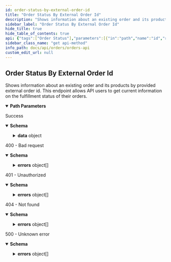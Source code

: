 ```yaml
---
id: order-status-by-external-order-id
title: "Order Status By External Order Id"
description: "Shows information about an existing order and its products by provided external order id. This endpoint"
sidebar_label: "Order Status By External Order Id"
hide_title: true
hide_table_of_contents: true
api: {"tags":["Order Status"],"parameters":[{"in":"path","name":"id","required":true,"description":"ID of the order provided to Bonsai by the party who placed the order - should be unique per order if passed.","example":"51cf91c1-da4a-42c4-81d3-3ec3e3268655","schema":{"type":"string"}}],"responses":{"200":{"description":"Success","content":{"application/json":{"schema":{"properties":{"data":{"type":"object","required":["id","fulfillmentStatus","customer"],"properties":{"id":{"type":"string","description":"Public ID of the order.","example":"cldbvy7gt0006hpzo9nyw72ks"},"externalId":{"type":"string","description":"ID of the order provided to Bonsai by the party who placed the order - should be unique per order if passed.","example":"51cf91c1-da4a-42c4-81d3-3ec3e3268655"},"fulfillmentStatus":{"type":"string","enum":["pending","fulfilled","Partially Fulfilled","cancelled","sent to merchant","failed (merchant)","failed (unknown)","failed (payment)","cancelled (payment)","failed (payment validation)","payment successful","failed (inventory)","failed (inventory - related)"],"description":"Fulfillment status of the order","example":"fulfilled"},"products":{"type":"array","items":{"type":"object","required":["id","variantId","quantity","merchantOrderId","fulfillmentStatus","paymentStatus"],"properties":{"id":{"type":"string","description":"Product ID.","example":"clad6pg5z00eu012gfz7hfm92"},"variantId":{"type":"string","description":"The ID of the product variant.","example":"M00679529706740"},"quantity":{"type":"number","format":"float","minimum":1,"description":"Quantity of the product variant.","example":1},"merchantOrderId":{"type":"string","nullable":true,"description":"The merchant order ID. External to Bonsai. Empty if the order has not yet been placed on external merchant system.","example":"T8745295"},"fulfillmentStatus":{"type":"string","enum":["pending","fulfilled","Partially Fulfilled","cancelled","sent to merchant","failed (merchant)","failed (unknown)","failed (payment)","cancelled (payment)","failed (payment validation)","payment successful","failed (inventory)","failed (inventory - related)"],"description":"Fulfillment status of the individual product variant in the order.","example":"fulfilled"},"paymentStatus":{"type":"string","enum":["unpaid","paid","refunded","partially refunded"],"description":"Payment status for the related order.","example":"paid"}}}},"shippingTracking":{"type":"array","items":{"type":"object","required":["carrier","trackingNumber","trackingUrl"],"properties":{"carrier":{"type":"string","description":"The name of the shipping carrier.","example":"USPS"},"trackingNumber":{"type":"string","description":"The tracking number for the shipment.","example":"9400100000000000069420"},"trackingUrl":{"type":"string","description":"The URL to track the shipment.","example":"https://tools.usps.com/go/TrackConfirmAction_input?qtc_tLabels1=9400100000000000069420"},"products":{"type":"array","items":{"type":"object","required":["id","variantId","quantity"],"properties":{"id":{"type":"string","description":"Product ID.","example":"clad6pg5z00eu012gfz7hfm92"},"variantId":{"type":"string","description":"The ID of the product variant.","example":"M00679529706740"},"quantity":{"type":"number","format":"float","minimum":1,"description":"Quantity of the product variant.","example":1}}}}}}},"customer":{"type":"object","required":["email"],"properties":{"email":{"type":"string","format":"email","description":"Customer email","example":"qa@shopbonsai.ca"},"firstName":{"type":"string","description":"Customer's first name"},"lastName":{"type":"string","description":"Customer's last name"}}}}}},"type":"object"}}}},"400":{"description":"400 - Bad request","content":{"application/json":{"schema":{"type":"object","properties":{"errors":{"type":"array","items":{"type":"object","required":["status","detail","title"],"properties":{"status":{"type":"number","format":"float","example":500},"detail":{"type":"string","nullable":true,"example":"Fatal issue"},"title":{"type":"string","example":"Unknown error"}},"example":{"status":400,"detail":"","title":"Bad input request"}}}},"description":"Provided input is invalid"}}}},"401":{"description":"401 - Unauthorized","content":{"application/json":{"schema":{"type":"object","properties":{"errors":{"type":"array","items":{"type":"object","required":["id","status","code","title","detail"],"properties":{"id":{"type":"string","description":"Unique identifier for error. Can be used for tracing across services.","example":"123e4567-e89b-12d3-a456-426655440000"},"status":{"type":"number","format":"float","description":"HTTP status code.","example":401},"code":{"type":"string","description":"Unique code for specific error.","example":"AUTHENTICATION_FAILED"},"title":{"type":"string","description":"Short description what the error entails.","example":"Authentication failed"},"detail":{"type":"object","properties":{"authentication_expected":{"type":"string","example":"Authorization header"}},"description":"Useful details related to the error"}}}}}}}}},"404":{"description":"404 - Not found","content":{"application/json":{"schema":{"type":"object","properties":{"errors":{"type":"array","items":{"type":"object","required":["id","status","code","title","detail"],"properties":{"id":{"type":"string","description":"Unique identifier for error. Can be used for tracing across services.","example":"123e4567-e89b-12d3-a456-426655440000"},"status":{"type":"number","format":"float","description":"HTTP status code.","example":404},"code":{"type":"string","description":"Unique code for specific error.","example":"CUSTOMER_ORDER_NOT_FOUND"},"title":{"type":"string","description":"Short description what the error entails.","example":"Customer order has not been found"},"detail":{"type":"object","properties":{"customer_order_id":{"type":"string","example":"cldbvy7gt0006hpzo9nyw72ks"}},"description":"Useful details related to the error"}}}}}}}}},"5XX":{"description":"500 - Unknown error","content":{"application/json":{"schema":{"type":"object","properties":{"errors":{"type":"array","items":{"type":"object","required":["status","detail","title"],"properties":{"status":{"type":"number","format":"float","example":500},"detail":{"type":"string","nullable":true,"example":"Fatal issue"},"title":{"type":"string","example":"Unknown error"}},"example":{"status":500,"detail":"","title":"Unknown error"}}}},"description":"Unknown error"}}}}},"description":"Shows information about an existing order and its products by provided external order id. This endpoint\n        allows API users to get current information on the fulfillment status of their orders.","security":[{"AuthorizationHeader":[]}],"method":"get","path":"/v2/external-order-id/{id}","servers":[{"url":"https://api.shopbonsai.ca/orders"}],"securitySchemes":{"APIKeyHeader":{"type":"apiKey","name":"API-Key","in":"header"},"AuthorizationHeader":{"type":"apiKey","name":"Authorization","in":"header"}},"info":{"title":"Orders API","description":"\n  APIs used for interacting with orders.\n\n  There are a few types of integration with the Bonsai Order API depending on who owns the payments.\n\n  ## Bonsai owns the payment\n\n  ### Native Checkout experience\n\n  If during the checkout process, the customer is redirected to Bonsai's checkout page to complete payment and order processing.\n\n  ### API integrated checkout experience\n\n  If you are hosting your own checkout experience and leveraging our endpoints to collect payment and complete order processing.\n  Please contact our team to provide you with all you need to get started.\n\n  ## Account owns the payment\n\n  If you are owning payment. Orders will need to be submitted with the payment method `external payment`.\n  Once the order is submitted, our team will handle fulfillment and Bonsai will invoice you for the order amount based on our agreement.\n  ","version":"7.1.15","contact":{"email":"developers@shopbonsai.ca"}},"postman":{"name":"Order Status By External Order Id","description":{"content":"Shows information about an existing order and its products by provided external order id. This endpoint\n        allows API users to get current information on the fulfillment status of their orders.","type":"text/plain"},"url":{"path":["v2","external-order-id",":id"],"host":["{{baseUrl}}"],"query":[],"variable":[{"disabled":false,"description":{"content":"(Required) ID of the order provided to Bonsai by the party who placed the order - should be unique per order if passed.","type":"text/plain"},"type":"any","value":"","key":"id"}]},"header":[{"key":"Accept","value":"application/json"}],"method":"GET","auth":{"type":"apikey","apikey":[{"type":"any","value":"Authorization","key":"key"},{"type":"any","value":"<API Key>","key":"value"},{"type":"any","value":"header","key":"in"}]}}}
sidebar_class_name: "get api-method"
info_path: docs/api/orders/orders-api
custom_edit_url: null
---
```



## Order Status By External Order Id



Shows information about an existing order and its products by provided external order id. This endpoint
        allows API users to get current information on the fulfillment status of their orders.

<details style={{"marginBottom":"1rem"}} data-collapsed={false} open={true}><summary style={{}}><strong>Path Parameters</strong></summary><div><ul><ParamsItem className={"paramsItem"} param={{"in":"path","name":"id","required":true,"description":"ID of the order provided to Bonsai by the party who placed the order - should be unique per order if passed.","example":"51cf91c1-da4a-42c4-81d3-3ec3e3268655","schema":{"type":"string"}}}></ParamsItem></ul></div></details><div><ApiTabs><TabItem label={"200"} value={"200"}><div>

Success

</div><div><MimeTabs schemaType={"response"}><TabItem label={"application/json"} value={"application/json"}><SchemaTabs><TabItem label={"Schema"} value={"Schema"}><details style={{}} data-collapsed={false} open={true}><summary style={{"textAlign":"left"}}><strong>Schema</strong></summary><div style={{"textAlign":"left","marginLeft":"1rem"}}></div><ul style={{"marginLeft":"1rem"}}><SchemaItem collapsible={true} className={"schemaItem"}><details style={{}}><summary style={{}}><strong>data</strong><span style={{"opacity":"0.6"}}> object</span></summary><div style={{"marginLeft":"1rem"}}><SchemaItem collapsible={false} name={"id"} required={false} deprecated={undefined} schemaDescription={"Public ID of the order."} schemaName={"string"} qualifierMessage={undefined} defaultValue={undefined}></SchemaItem><SchemaItem collapsible={false} name={"externalId"} required={false} deprecated={undefined} schemaDescription={"ID of the order provided to Bonsai by the party who placed the order - should be unique per order if passed."} schemaName={"string"} qualifierMessage={undefined} defaultValue={undefined}></SchemaItem><SchemaItem collapsible={false} name={"fulfillmentStatus"} required={false} deprecated={undefined} schemaDescription={"Fulfillment status of the order"} schemaName={"string"} qualifierMessage={"**Possible values:** [`pending`, `fulfilled`, `Partially Fulfilled`, `cancelled`, `sent to merchant`, `failed (merchant)`, `failed (unknown)`, `failed (payment)`, `cancelled (payment)`, `failed (payment validation)`, `payment successful`, `failed (inventory)`, `failed (inventory - related)`]"} defaultValue={undefined}></SchemaItem><SchemaItem collapsible={true} className={"schemaItem"}><details style={{}}><summary style={{}}><strong>products</strong><span style={{"opacity":"0.6"}}> object[]</span></summary><div style={{"marginLeft":"1rem"}}><SchemaItem collapsible={false} name={"id"} required={false} deprecated={undefined} schemaDescription={"Product ID."} schemaName={"string"} qualifierMessage={undefined} defaultValue={undefined}></SchemaItem><SchemaItem collapsible={false} name={"variantId"} required={false} deprecated={undefined} schemaDescription={"The ID of the product variant."} schemaName={"string"} qualifierMessage={undefined} defaultValue={undefined}></SchemaItem><SchemaItem collapsible={false} name={"quantity"} required={false} deprecated={undefined} schemaDescription={"Quantity of the product variant."} schemaName={"float"} qualifierMessage={"**Possible values:** `>= 1`"} defaultValue={undefined}></SchemaItem><SchemaItem collapsible={false} name={"merchantOrderId"} required={false} deprecated={undefined} schemaDescription={"The merchant order ID. External to Bonsai. Empty if the order has not yet been placed on external merchant system."} schemaName={"string"} qualifierMessage={undefined} defaultValue={undefined}></SchemaItem><SchemaItem collapsible={false} name={"fulfillmentStatus"} required={false} deprecated={undefined} schemaDescription={"Fulfillment status of the individual product variant in the order."} schemaName={"string"} qualifierMessage={"**Possible values:** [`pending`, `fulfilled`, `Partially Fulfilled`, `cancelled`, `sent to merchant`, `failed (merchant)`, `failed (unknown)`, `failed (payment)`, `cancelled (payment)`, `failed (payment validation)`, `payment successful`, `failed (inventory)`, `failed (inventory - related)`]"} defaultValue={undefined}></SchemaItem><SchemaItem collapsible={false} name={"paymentStatus"} required={false} deprecated={undefined} schemaDescription={"Payment status for the related order."} schemaName={"string"} qualifierMessage={"**Possible values:** [`unpaid`, `paid`, `refunded`, `partially refunded`]"} defaultValue={undefined}></SchemaItem></div></details></SchemaItem><SchemaItem collapsible={true} className={"schemaItem"}><details style={{}}><summary style={{}}><strong>shippingTracking</strong><span style={{"opacity":"0.6"}}> object[]</span></summary><div style={{"marginLeft":"1rem"}}><SchemaItem collapsible={false} name={"carrier"} required={false} deprecated={undefined} schemaDescription={"The name of the shipping carrier."} schemaName={"string"} qualifierMessage={undefined} defaultValue={undefined}></SchemaItem><SchemaItem collapsible={false} name={"trackingNumber"} required={false} deprecated={undefined} schemaDescription={"The tracking number for the shipment."} schemaName={"string"} qualifierMessage={undefined} defaultValue={undefined}></SchemaItem><SchemaItem collapsible={false} name={"trackingUrl"} required={false} deprecated={undefined} schemaDescription={"The URL to track the shipment."} schemaName={"string"} qualifierMessage={undefined} defaultValue={undefined}></SchemaItem><SchemaItem collapsible={true} className={"schemaItem"}><details style={{}}><summary style={{}}><strong>products</strong><span style={{"opacity":"0.6"}}> object[]</span></summary><div style={{"marginLeft":"1rem"}}><SchemaItem collapsible={false} name={"id"} required={false} deprecated={undefined} schemaDescription={"Product ID."} schemaName={"string"} qualifierMessage={undefined} defaultValue={undefined}></SchemaItem><SchemaItem collapsible={false} name={"variantId"} required={false} deprecated={undefined} schemaDescription={"The ID of the product variant."} schemaName={"string"} qualifierMessage={undefined} defaultValue={undefined}></SchemaItem><SchemaItem collapsible={false} name={"quantity"} required={false} deprecated={undefined} schemaDescription={"Quantity of the product variant."} schemaName={"float"} qualifierMessage={"**Possible values:** `>= 1`"} defaultValue={undefined}></SchemaItem></div></details></SchemaItem></div></details></SchemaItem><SchemaItem collapsible={true} className={"schemaItem"}><details style={{}}><summary style={{}}><strong>customer</strong><span style={{"opacity":"0.6"}}> object</span></summary><div style={{"marginLeft":"1rem"}}><SchemaItem collapsible={false} name={"email"} required={false} deprecated={undefined} schemaDescription={"Customer email"} schemaName={"email"} qualifierMessage={undefined} defaultValue={undefined}></SchemaItem><SchemaItem collapsible={false} name={"firstName"} required={false} deprecated={undefined} schemaDescription={"Customer's first name"} schemaName={"string"} qualifierMessage={undefined} defaultValue={undefined}></SchemaItem><SchemaItem collapsible={false} name={"lastName"} required={false} deprecated={undefined} schemaDescription={"Customer's last name"} schemaName={"string"} qualifierMessage={undefined} defaultValue={undefined}></SchemaItem></div></details></SchemaItem></div></details></SchemaItem></ul></details></TabItem><TabItem label={"Example (from schema)"} value={"Example (from schema)"}><ResponseSamples responseExample={"{\n  \"data\": {\n    \"id\": \"cldbvy7gt0006hpzo9nyw72ks\",\n    \"externalId\": \"51cf91c1-da4a-42c4-81d3-3ec3e3268655\",\n    \"fulfillmentStatus\": \"fulfilled\",\n    \"products\": [\n      {\n        \"id\": \"clad6pg5z00eu012gfz7hfm92\",\n        \"variantId\": \"M00679529706740\",\n        \"quantity\": 1,\n        \"merchantOrderId\": \"T8745295\",\n        \"fulfillmentStatus\": \"fulfilled\",\n        \"paymentStatus\": \"paid\"\n      }\n    ],\n    \"shippingTracking\": [\n      {\n        \"carrier\": \"USPS\",\n        \"trackingNumber\": \"9400100000000000069420\",\n        \"trackingUrl\": \"https://tools.usps.com/go/TrackConfirmAction_input?qtc_tLabels1=9400100000000000069420\",\n        \"products\": [\n          {\n            \"id\": \"clad6pg5z00eu012gfz7hfm92\",\n            \"variantId\": \"M00679529706740\",\n            \"quantity\": 1\n          }\n        ]\n      }\n    ],\n    \"customer\": {\n      \"email\": \"qa@shopbonsai.ca\",\n      \"firstName\": \"string\",\n      \"lastName\": \"string\"\n    }\n  }\n}"} language={"json"}></ResponseSamples></TabItem></SchemaTabs></TabItem></MimeTabs></div></TabItem><TabItem label={"400"} value={"400"}><div>

400 - Bad request

</div><div><MimeTabs schemaType={"response"}><TabItem label={"application/json"} value={"application/json"}><SchemaTabs><TabItem label={"Schema"} value={"Schema"}><details style={{}} data-collapsed={false} open={true}><summary style={{"textAlign":"left"}}><strong>Schema</strong></summary><div style={{"textAlign":"left","marginLeft":"1rem"}}></div><ul style={{"marginLeft":"1rem"}}><SchemaItem collapsible={true} className={"schemaItem"}><details style={{}}><summary style={{}}><strong>errors</strong><span style={{"opacity":"0.6"}}> object[]</span></summary><div style={{"marginLeft":"1rem"}}><SchemaItem collapsible={false} name={"status"} required={false} deprecated={undefined} schemaDescription={undefined} schemaName={"float"} qualifierMessage={undefined} defaultValue={undefined}></SchemaItem><SchemaItem collapsible={false} name={"detail"} required={false} deprecated={undefined} schemaDescription={undefined} schemaName={"string"} qualifierMessage={undefined} defaultValue={undefined}></SchemaItem><SchemaItem collapsible={false} name={"title"} required={false} deprecated={undefined} schemaDescription={undefined} schemaName={"string"} qualifierMessage={undefined} defaultValue={undefined}></SchemaItem></div></details></SchemaItem></ul></details></TabItem><TabItem label={"Example (from schema)"} value={"Example (from schema)"}><ResponseSamples responseExample={"{\n  \"errors\": [\n    {\n      \"status\": 400,\n      \"detail\": \"\",\n      \"title\": \"Bad input request\"\n    }\n  ]\n}"} language={"json"}></ResponseSamples></TabItem></SchemaTabs></TabItem></MimeTabs></div></TabItem><TabItem label={"401"} value={"401"}><div>

401 - Unauthorized

</div><div><MimeTabs schemaType={"response"}><TabItem label={"application/json"} value={"application/json"}><SchemaTabs><TabItem label={"Schema"} value={"Schema"}><details style={{}} data-collapsed={false} open={true}><summary style={{"textAlign":"left"}}><strong>Schema</strong></summary><div style={{"textAlign":"left","marginLeft":"1rem"}}></div><ul style={{"marginLeft":"1rem"}}><SchemaItem collapsible={true} className={"schemaItem"}><details style={{}}><summary style={{}}><strong>errors</strong><span style={{"opacity":"0.6"}}> object[]</span></summary><div style={{"marginLeft":"1rem"}}><SchemaItem collapsible={false} name={"id"} required={false} deprecated={undefined} schemaDescription={"Unique identifier for error. Can be used for tracing across services."} schemaName={"string"} qualifierMessage={undefined} defaultValue={undefined}></SchemaItem><SchemaItem collapsible={false} name={"status"} required={false} deprecated={undefined} schemaDescription={"HTTP status code."} schemaName={"float"} qualifierMessage={undefined} defaultValue={undefined}></SchemaItem><SchemaItem collapsible={false} name={"code"} required={false} deprecated={undefined} schemaDescription={"Unique code for specific error."} schemaName={"string"} qualifierMessage={undefined} defaultValue={undefined}></SchemaItem><SchemaItem collapsible={false} name={"title"} required={false} deprecated={undefined} schemaDescription={"Short description what the error entails."} schemaName={"string"} qualifierMessage={undefined} defaultValue={undefined}></SchemaItem><SchemaItem collapsible={true} className={"schemaItem"}><details style={{}}><summary style={{}}><strong>detail</strong><span style={{"opacity":"0.6"}}> object</span></summary><div style={{"marginLeft":"1rem"}}><div style={{"marginTop":".5rem","marginBottom":".5rem"}}>

Useful details related to the error

</div><SchemaItem collapsible={false} name={"authentication_expected"} required={false} deprecated={undefined} schemaDescription={undefined} schemaName={"string"} qualifierMessage={undefined} defaultValue={undefined}></SchemaItem></div></details></SchemaItem></div></details></SchemaItem></ul></details></TabItem><TabItem label={"Example (from schema)"} value={"Example (from schema)"}><ResponseSamples responseExample={"{\n  \"errors\": [\n    {\n      \"id\": \"123e4567-e89b-12d3-a456-426655440000\",\n      \"status\": 401,\n      \"code\": \"AUTHENTICATION_FAILED\",\n      \"title\": \"Authentication failed\",\n      \"detail\": {\n        \"authentication_expected\": \"Authorization header\"\n      }\n    }\n  ]\n}"} language={"json"}></ResponseSamples></TabItem></SchemaTabs></TabItem></MimeTabs></div></TabItem><TabItem label={"404"} value={"404"}><div>

404 - Not found

</div><div><MimeTabs schemaType={"response"}><TabItem label={"application/json"} value={"application/json"}><SchemaTabs><TabItem label={"Schema"} value={"Schema"}><details style={{}} data-collapsed={false} open={true}><summary style={{"textAlign":"left"}}><strong>Schema</strong></summary><div style={{"textAlign":"left","marginLeft":"1rem"}}></div><ul style={{"marginLeft":"1rem"}}><SchemaItem collapsible={true} className={"schemaItem"}><details style={{}}><summary style={{}}><strong>errors</strong><span style={{"opacity":"0.6"}}> object[]</span></summary><div style={{"marginLeft":"1rem"}}><SchemaItem collapsible={false} name={"id"} required={false} deprecated={undefined} schemaDescription={"Unique identifier for error. Can be used for tracing across services."} schemaName={"string"} qualifierMessage={undefined} defaultValue={undefined}></SchemaItem><SchemaItem collapsible={false} name={"status"} required={false} deprecated={undefined} schemaDescription={"HTTP status code."} schemaName={"float"} qualifierMessage={undefined} defaultValue={undefined}></SchemaItem><SchemaItem collapsible={false} name={"code"} required={false} deprecated={undefined} schemaDescription={"Unique code for specific error."} schemaName={"string"} qualifierMessage={undefined} defaultValue={undefined}></SchemaItem><SchemaItem collapsible={false} name={"title"} required={false} deprecated={undefined} schemaDescription={"Short description what the error entails."} schemaName={"string"} qualifierMessage={undefined} defaultValue={undefined}></SchemaItem><SchemaItem collapsible={true} className={"schemaItem"}><details style={{}}><summary style={{}}><strong>detail</strong><span style={{"opacity":"0.6"}}> object</span></summary><div style={{"marginLeft":"1rem"}}><div style={{"marginTop":".5rem","marginBottom":".5rem"}}>

Useful details related to the error

</div><SchemaItem collapsible={false} name={"customer_order_id"} required={false} deprecated={undefined} schemaDescription={undefined} schemaName={"string"} qualifierMessage={undefined} defaultValue={undefined}></SchemaItem></div></details></SchemaItem></div></details></SchemaItem></ul></details></TabItem><TabItem label={"Example (from schema)"} value={"Example (from schema)"}><ResponseSamples responseExample={"{\n  \"errors\": [\n    {\n      \"id\": \"123e4567-e89b-12d3-a456-426655440000\",\n      \"status\": 404,\n      \"code\": \"CUSTOMER_ORDER_NOT_FOUND\",\n      \"title\": \"Customer order has not been found\",\n      \"detail\": {\n        \"customer_order_id\": \"cldbvy7gt0006hpzo9nyw72ks\"\n      }\n    }\n  ]\n}"} language={"json"}></ResponseSamples></TabItem></SchemaTabs></TabItem></MimeTabs></div></TabItem><TabItem label={"5XX"} value={"5XX"}><div>

500 - Unknown error

</div><div><MimeTabs schemaType={"response"}><TabItem label={"application/json"} value={"application/json"}><SchemaTabs><TabItem label={"Schema"} value={"Schema"}><details style={{}} data-collapsed={false} open={true}><summary style={{"textAlign":"left"}}><strong>Schema</strong></summary><div style={{"textAlign":"left","marginLeft":"1rem"}}></div><ul style={{"marginLeft":"1rem"}}><SchemaItem collapsible={true} className={"schemaItem"}><details style={{}}><summary style={{}}><strong>errors</strong><span style={{"opacity":"0.6"}}> object[]</span></summary><div style={{"marginLeft":"1rem"}}><SchemaItem collapsible={false} name={"status"} required={false} deprecated={undefined} schemaDescription={undefined} schemaName={"float"} qualifierMessage={undefined} defaultValue={undefined}></SchemaItem><SchemaItem collapsible={false} name={"detail"} required={false} deprecated={undefined} schemaDescription={undefined} schemaName={"string"} qualifierMessage={undefined} defaultValue={undefined}></SchemaItem><SchemaItem collapsible={false} name={"title"} required={false} deprecated={undefined} schemaDescription={undefined} schemaName={"string"} qualifierMessage={undefined} defaultValue={undefined}></SchemaItem></div></details></SchemaItem></ul></details></TabItem><TabItem label={"Example (from schema)"} value={"Example (from schema)"}><ResponseSamples responseExample={"{\n  \"errors\": [\n    {\n      \"status\": 500,\n      \"detail\": \"\",\n      \"title\": \"Unknown error\"\n    }\n  ]\n}"} language={"json"}></ResponseSamples></TabItem></SchemaTabs></TabItem></MimeTabs></div></TabItem></ApiTabs></div>
      